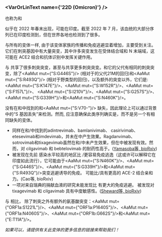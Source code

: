 


<MdxContent filepath="clusters/VoCHeader.mdx" />

### <VarOrLinText name={'22D (Omicron)'} />
也称为<VarOrLin name="22D (Omicron)" invert={true} />和<Who name="Omicron" />

<MdxContent filepath="clusters/OmicronHeader.mdx" />

<VarOrLin name="22D (Omicron)"/> 似乎在 2022 年春末出现，可能在印度。截至 2022 年 7 月，该血统的大部分序列已在印度检测到，但在世界各地也检测到了很多。

与所有的<Who name="Omicron" />变体一样, 由于该变体家族的传播和免疫逃避显着增加，<VarOrLin name="22D (Omicron)" prefix=""/>主要受到关注。它们在刺突基因中有大量突变，其中许多突变发生在受体结合域和 N 末端域，这可能在 ACE2 结合和抗体识别中发挥关键作用。

<VarOrLin name="22D (Omicron)" prefix=""/>与 <VarOrLin name="21K (Omicron)" prefix=""/>共享了很多刺突突变，甚至与<VarOrLin name="21L (Omicron)" prefix=""/>共享更多刺突突变。<VarOrLin name="22D (Omicron)" prefix=""/>和它的父代有相同的刺突突变，<VarOrLin name="21L (Omicron)" prefix=""/>除了<AaMut mut={"S:G446S"}/> (相对于<VarOrLin name="21L (Omicron)" prefix=""/>的父代21M的回归)和<AaMut mut={"S:R493Q"}/> (相对于野类型的回归)，以及额外的突变以外，它们是: <AaMut mut={"S:K147E"}/>、<AaMut mut={"S:W152R"}/>、<AaMut mut={"S:F157L"}/>、 <AaMut mut={"S:I210V"}/>、<AaMut mut={"S:G257S"}/>、<AaMut mut={"S:G339H"}/>和<AaMut mut={"S:N460K"}/>。

<VarOrLin name="22D (Omicron)" prefix=""/> 没有在<VarOrLin name="22B (Omicron)" prefix=""/>和<VarOrLin name="22C (Omicron)" prefix=""/>中找到的<Mut name="S:H69-"/>和<AaMut mut={"S:V70-"}/> 缺失，因此理论上可以通过<VarOrLin name="21L (Omicron)" prefix=""/>背景中的“S 基因丢失”来检测。然而, 应注意确保此类序列确实是<VarOrLin name="22D (Omicron)" prefix=""/>，而不是另一个有相同缺失的变体。


- 同样在<VarOrLin name="21L (Omicron)" prefix=""/>和<VarOrLin name="22A (Omicron)" prefix=""/>/<VarOrLin name="22B (Omicron)" prefix=""/>中找到的adintrevimab、bamlanivimab、 casirivimab、etesevimab和imdevimab，并未在<VarOrLin name="22D (Omicron)" prefix=""/>中产生效果。Ragdanvimab、 sotrovimab和tixagevimab虽然在<VarOrLin name="21L (Omicron)" prefix=""/>和<VarOrLin name="22A (Omicron)" prefix=""/>/<VarOrLin name="22B (Omicron)" prefix=""/>中未产生效果，但在<VarOrLin name="22D (Omicron)" prefix=""/>中被发现有效。然而，<VarOrLin name="22D (Omicron)" prefix=""/>对 cilgavimab 和 bebtelovimab 的耐药性高于<VarOrLin name="21L (Omicron)" prefix=""/>。([Yamasoba等, bioRxiv](https://www.biorxiv.org/content/10.1101/2022.07.14.500041v1.full))
- <VarOrLin name="22D (Omicron)" prefix=""/>被发现在先前<Who name="Delta" /> 感染水平较高的地区比 <VarOrLin name="22A (Omicron)" prefix=""/>/<VarOrLin name="22B (Omicron)" prefix=""/>更容易免疫逃逸（这或许可以解释它在印度如此流行），它可能由于<AaMut mut={"S:N460K"}/>、<AaMut mut={"S:G446S"}/>、<AaMut mut={"S:G339H"}/>和<AaMut mut={"S:R493Q"}/>突变逃避<VarOrLin name="21L (Omicron)" prefix=""/>诱导的免疫。 <VarOrLin name="22D (Omicron)" prefix=""/> 可能比<VarOrLin name="22A (Omicron)" prefix=""/>/<VarOrLin name="22B (Omicron)" prefix=""/>具有更高的 ACE-2 结合亲和力。(<LinkExternal href="https://www.biorxiv.org/content/10.1101/2022.07.18.500332v1">Cao等, bioRxiv</LinkExternal>)
- 一项对来自瑞典的捐献血液的研究未能发现<VarOrLin name="22D (Omicron)" prefix=""/>比 <VarOrLin name="22B (Omicron)" prefix=""/>有更大的免疫逃避。<VarOrLin name="22D (Omicron)" prefix=""/> 被发现对 tixagevimab 和 cilgavimab 具有中度敏感性。([Sheward等, bioRxiv](https://www.biorxiv.org/content/10.1101/2022.07.19.500716v1.abstract))


与 <VarOrLin name="21L (Omicron)" prefix=""/>相比，<VarOrLin name="22D (Omicron)" prefix=""/> 除了刺突之外有额外的氨基酸突变：<AaMut mut={"ORF1a:S1221L"}/>、<AaMut mut={"ORF1a:P1640S"}/>、<AaMut mut={"ORF1a:N4060S"}/>、<AaMut mut={"ORF1b:G662S"}/>和<AaMut mut={"E:T11A"}/>。

_如果可以，请提供有关此变体的更多信息的链接来帮助我们！_


